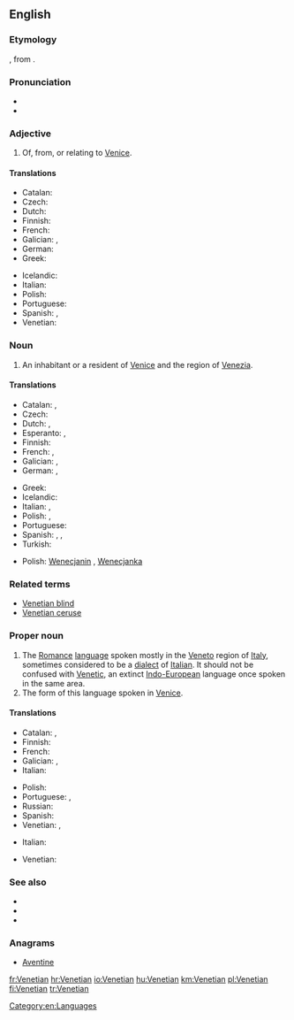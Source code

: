 ==English==

===Etymology===
{{suffix|Venetia|an}}, from {{etyl|la|en}} {{term|Venetia|lang=la||Venice}}.

===Pronunciation===
* {{IPA|/vəˈniʃən/}}
* {{rhymes|iːʃən}}

===Adjective===
{{en-adj|-}}

# Of, from, or relating to [[Venice]].

====Translations====
{{trans-top|relating to Venice}}
* Catalan: {{t-|ca|venecià}}
* Czech: {{t+|cs|benátský}}
* Dutch: {{t+|nl|Venetiaans}}
* Finnish: {{t+|fi|venetsialainen}}
* French: {{t+|fr|vénitien}}
* Galician: {{t-|gl|veneciano}}, {{t+|gl|véneto}}
* German: {{t+|de|venezianisch}}
* Greek: {{t+|el|βενετσιάνικος|tr=venetsiánikos}}
{{trans-mid}}
* Icelandic: {{t-|is|feneyskur}}
* Italian: {{t+|it|veneziano}}
* Polish: {{t+|pl|wenecki}}
* Portuguese: {{t+|pt|veneziano}}
* Spanish: {{t+|es|veneciano}}, {{t+|es|véneto}}
* Venetian: {{t-|vec|venessian}}
{{trans-bottom}}

===Noun===
{{en-noun}}

# An inhabitant or a resident of [[Venice]] and the region of [[Venezia]].

====Translations====
{{trans-top|inhabitant of Venice (city)}}
* Catalan: {{t-|ca|venecià|m}}, {{t-|ca|veneciana|f}}
* Czech: {{t-|cs|Benátčan|m}}
* Dutch: {{t+|nl|Venetiaan|m}}, {{t+|nl|Venetiaanse|f}}
* Esperanto: {{t-|eo|veneciano}} {{qualifier|man or woman}}, {{t-|eo|venecianino}} {{qualifier|woman}}
* Finnish: {{t+|fi|venetsialainen}}
* French: {{t-|fr|Vénitien|m}}, {{t-|fr|Vénitienne|f}}
* Galician: {{t-|gl|veneciano|m}}, {{t+|gl|véneto|m}}
* German: {{t+|de|Venezianer|m}}, {{t+|de|Venezianerin|f}}
{{trans-mid}}
* Greek: {{t-|el|Βενετσιάνος|m|tr=Venetsiános}}
* Icelandic: {{t-|is|Feneyingur|m}}
* Italian: {{t+|it|veneziano|m}}, {{t+|it|veneziana|f}}
* Polish: {{t+|pl|wenecjanin|m}}, {{t+|pl|wenecjanka|f}}
* Portuguese: {{t+|pt|veneziano|m}}
* Spanish: {{t+|es|veneciano|m}}, {{t+|es|veneciana|f}}, {{t+|es|véneto|m}}
* Turkish: {{t-|tr|Venedikli}}
{{trans-bottom}}

{{trans-top|inhabitant of Venice (region)}}
* Polish: [[Wenecjanin]] {{m}}, [[Wenecjanka]] {{f}}
{{trans-mid}}
{{trans-bottom}}

===Related terms===
* [[Venetian blind]]
* [[Venetian ceruse]]

===Proper noun===
{{en-proper noun}}
{{wikipedia|Venetian language}}

# The [[Romance]] [[language]] spoken mostly in the [[Veneto]] region of [[Italy]], sometimes considered to be a [[dialect]] of [[Italian]]. It should not be confused with [[Venetic]], an extinct [[Indo-European]] language once spoken in the same area.
# The form of this language spoken in [[Venice]].

====Translations====
{{trans-top|Romance language}}
* Catalan: {{t-|ca|venecià|m}}, {{t-|ca|vènet|m}}
* Finnish: {{t+|fi|venetsia}}
* French: {{t+|fr|vénitien|m}}
* Galician: {{t-|gl|veneciano|m}}, {{t+|gl|véneto|m}}
* Italian: {{t+|it|veneto|m}}
{{trans-mid}}
* Polish: {{t+|pl|wenecki|m}}
* Portuguese: {{t+|pt|vêneto|m}}, {{t+|pt|veneziano|m}}
* Russian: {{t+|ru|венетский|tr=venetskij|sc=Cyrl}}
* Spanish: {{t+|es|veneciano|m}}
* Venetian: {{t+|vec|vèneto|m}}, {{t-|vec|łéngua vèneta|f}}
{{trans-bottom}}

{{trans-top|form spoken in Venice}}
* Italian: {{t+|it|veneziano|m}}
{{trans-mid}}
* Venetian: {{t-|vec|venesian}}
{{trans-bottom}}

===See also===
* {{langcat}}
* {{pedialite|Venetian language}}
* {{ISO 639|link=Linguist List||lang=Venetic|code=vec}}

===Anagrams===
* [[Aventine#English|Aventine]]

[[Category:en:Languages]]

[[fr:Venetian]]
[[hr:Venetian]]
[[io:Venetian]]
[[hu:Venetian]]
[[km:Venetian]]
[[pl:Venetian]]
[[fi:Venetian]]
[[tr:Venetian]]